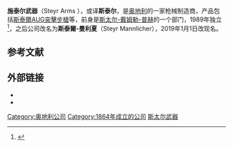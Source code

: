 {{NoteTA
|G1=Military
|G2=Firearms
|G3=Country
}}
{{Infobox company
| name               = Steyr Arms GmbH
| logo               = 
| former_name        = Steyr Mannlicher AG
| type               = [[GmbH|GmbH]]
| traded_as          =
| industry           = [[武器|武器]]
| genre              =
| fate               =
| predecessor        = Steyr-Daimler-Puch
| successor          =
| founded            = {{start date and age|1864|4|16|df=y}}
| founder            = [[约瑟夫·沃内特|约瑟夫·沃内特]]
| defunct            =
| location_city      = [[Sankt_Peter_in_der_Au|Sankt Peter in der Au]]
| location_country   = [[奥地利|奥地利]]
| coordinates        =
| locations          =
| area_served        = 全球
| key_people         =
| products           =手枪、步枪、榴弹发射器等| production         =
| services           =
| revenue            =
| operating_income   =
| net_income         =
| aum                =
| assets             =
| equity             =
| owner              =
| members            =
| num_employees      =
| num_employees_year =
| parent             =
| subsid             = Steyr Arms Inc.
| divisions          =
| website            = [https://www.steyr-arms.com www.steyr-arms.com]
| footnotes          =
| intl               =
}}

'''施泰尔武器'''（Steyr Arms {{IPA-de|ˈʃtaɪ̯ɐ|-|Steyr.ogg}}），或译'''斯泰尔'''，是[[奥地利|奥地利]]的一家枪械制造商，产品包括[[斯泰爾AUG突擊步槍|斯泰爾AUG突擊步槍]]等，前身是[[斯太尔-戴姆勒-普赫|斯太尔-戴姆勒-普赫]]的一个部门，1989年独立<ref>{{cite web|url=https://www.steyr-mannlicher.com/en/company/|title=Company history – Steyr Mannlicher : since 1864|author=Steyr Mannlicher|accessdate=6 July 2017|archive-date=2017-07-18|archive-url=https://web.archive.org/web/20170718150738/https://www.steyr-mannlicher.com/en/company/|dead-url=no}}</ref>，之后公司改名为'''斯泰爾-曼利夏'''（Steyr Mannlicher），2019年1月1日改现名。

==参考文献==
{{reflist}}

==外部链接==
* {{Official website|https://www.steyr-arms.com}}
* {{YouTube|id=aCMzyNHkjpk|title=Steyr Firearms – How Steyr-Mannlicher Hammer Forges Their Barrels}}

[[Category:奥地利公司|Category:奥地利公司]]
[[Category:1864年成立的公司|Category:1864年成立的公司]]
[[Category:斯太尔武器|]]